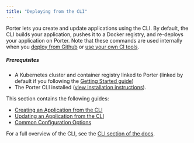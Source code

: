 ```yaml
---
title: "Deploying from the CLI"
---
```


Porter lets you create and update applications using the CLI. By default, the CLI builds your application, pushes it to a Docker registry, and re-deploys your application on Porter. Note that these commands are used internally when you [deploy from Github](/deploying-applications/deploying-from-github) or [use your own CI tools](/deploying-applications/using-other-ci-tools).

##### Prerequisites

* A Kubernetes cluster and container registry linked to Porter (linked by default if you following the [Getting Started guide](/getting-started/overview))
* The Porter CLI installed ([view installation instructions](/cli/installation)).

This section contains the following guides:

* [Creating an Application from the CLI](/deploying-applications/deploying-from-cli/creating-an-application)
* [Updating an Application from the CLI](/deploying-applications/deploying-from-cli/updating-an-application)
* [Common Configuration Options](/deploying-applications/deploying-from-cli/common-configuration-options)

For a full overview of the CLI, see the [CLI section of the docs](/cli/installation).